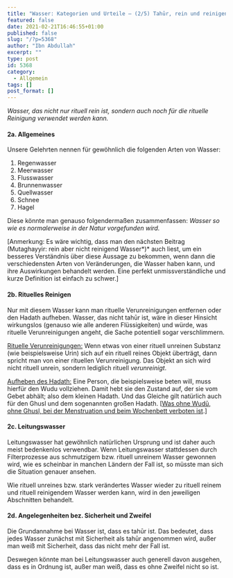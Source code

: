 ```yaml
---
title: "Wasser: Kategorien und Urteile – (2/5) Tahūr, rein und reinigend"
featured: false
date: 2021-02-21T16:46:55+01:00
published: false
slug: "/?p=5368"
author: "Ibn Abdullah"
excerpt: ""
type: post
id: 5368
category:
  - Allgemein
tags: []
post_format: []
---
```


_Wasser, das nicht nur rituell rein ist, sondern auch noch für die rituelle Reinigung verwendet werden kann._

#### 2a. Allgemeines

Unsere Gelehrten nennen für gewöhnlich die folgenden Arten von Wasser:

1. Regenwasser
2. Meerwasser
3. Flusswasser
4. Brunnenwasser
5. Quellwasser
6. Schnee
7. Hagel

Diese könnte man genauso folgendermaßen zusammenfassen: _Wasser so wie es normalerweise in der Natur_ _vorgefunden wird._

\[Anmerkung: Es wäre wichtig, dass man den nächsten Beitrag (Mutaghayyir: rein aber nicht reinigend Wasser*)* auch liest, um ein besseres Verständnis über diese Aussage zu bekommen, wenn dann die verschiedensten Arten von Veränderungen, die Wasser haben kann, und ihre Auswirkungen behandelt werden. Eine perfekt unmissverständliche und kurze Definition ist einfach zu schwer.\]

#### 2b. Rituelles Reinigen

Nur mit diesem Wasser kann man rituelle Verunreinigungen entfernen oder den Hadath aufheben. Wasser, das nicht tahūr ist, wäre in dieser Hinsicht wirkungslos (genauso wie alle anderen Flüssigkeiten) und würde, was rituelle Verunreinigungen angeht, die Sache potentiell sogar verschlimmern.

<span style="text-decoration: underline;">Rituelle Verunreinigungen:</span> Wenn
etwas von einer rituell unreinen Substanz (wie beispielsweise Urin) sich auf ein
rituell reines Objekt überträgt, dann spricht man von einer rituellen Verunreinigung.
Das Objekt an sich wird nicht rituell unrein, sondern lediglich rituell *verunreinigt*.

<span style="text-decoration: underline;">Aufheben des Hadath:</span> Eine Person,
die beispielsweise beten will, muss hierfür den Wudu vollziehen. Damit hebt sie den
Zustand auf, der sie vom Gebet abhält; also dem kleinen Hadath. Und das Gleiche gilt
natürlich auch für den Ghusl und dem sogenannten großen Hadath. \[[Was ohne Wudū,
ohne Ghusl, bei der Menstruation und beim Wochenbett verboten ist](https://shafii-madhhab.de/was-ohne-wudu-ohne-ghusl-bei-der-menstruation-und-beim-wochenbett-verboten-ist/).\]

#### 2c. Leitungswasser

Leitungswasser hat gewöhnlich natürlichen Ursprung und ist daher auch meist bedenkenlos verwendbar. Wenn Leitungswasser stattdessen durch Filterprozesse aus schmutzigem bzw. rituell unreinem Wasser gewonnen wird, wie es scheinbar in manchen Ländern der Fall ist, so müsste man sich die Situation genauer ansehen.

Wie rituell unreines bzw. stark verändertes Wasser wieder zu rituell reinem und rituell reinigendem Wasser werden kann, wird in den jeweiligen Abschnitten behandelt.

#### 2d. Angelegenheiten bez. Sicherheit und Zweifel

Die Grundannahme bei Wasser ist, dass es tahūr ist. Das bedeutet, dass jedes Wasser zunächst mit Sicherheit als tahūr angenommen wird, außer man weiß mit Sicherheit, dass das nicht mehr der Fall ist.

Deswegen könnte man bei Leitungswasser auch generell davon ausgehen, dass es in Ordnung ist, außer man weiß, dass es ohne Zweifel nicht so ist.
